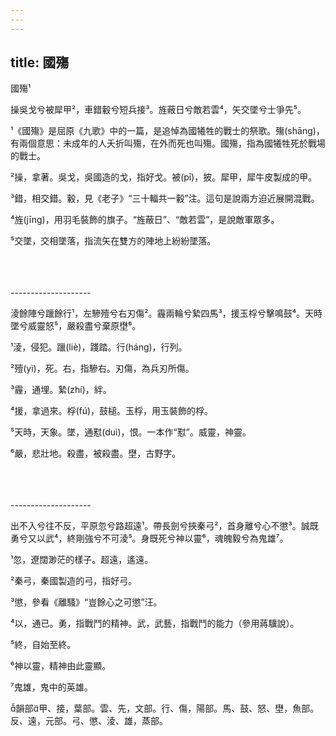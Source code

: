 ```yaml
---
---
---
```

title: 國殤
---




國殤¹

操吳戈兮被犀甲²，車錯轂兮短兵接³。旌蔽日兮敵若雲⁴，矢交墜兮士爭先⁵。

¹《國殤》是屈原《九歌》中的一篇，是追悼為國犧牲的戰士的祭歌。殤(shāng)，有兩個意思：未成年的人夭折叫殤，在外而死也叫殤。國殤，指為國犧牲死於戰場的戰士。

²操，拿著。吳戈，吳國造的戈，指好戈。被(pī)，披。犀甲，犀牛皮製成的甲。

³錯，相交錯。轂，見《老子》“三十輻共一轂”注。這句是說兩方迫近展開混戰。

⁴旌(jīng)，用羽毛裝飾的旗子。“旌蔽日”、“敵若雲”，是說敵軍眾多。

⁵交墜，交相墜落，指流矢在雙方的陣地上紛紛墜落。



<br/><br/><br/>--------------------

淩餘陣兮躐餘行¹，左驂殪兮右刃傷²。霾兩輪兮縶四馬³，援玉桴兮擊鳴鼓⁴。天時墜兮威靈怒⁵，嚴殺盡兮棄原壄⁶。

¹淩，侵犯。躐(liè)，踐踏。行(háng)，行列。

²殪(yì)，死。右，指驂右。刃傷，為兵刃所傷。

³霾，通埋。縶(zhí)，絆。

⁴援，拿過來。桴(fú)，鼓槌。玉桴，用玉裝飾的桴。

⁵天時，天象。墜，通懟(duì)，恨。一本作“懟”。威靈，神靈。

⁶嚴，悲壯地。殺盡，被殺盡。壄，古野字。



<br/><br/><br/>--------------------

出不入兮往不反，平原忽兮路超遠¹。帶長劍兮挾秦弓²，首身離兮心不懲³。誠既勇兮又以武⁴，終剛強兮不可淩⁵。身既死兮神以靈⁶，魂魄毅兮為鬼雄⁷。

¹忽，遼闊渺茫的樣子。超遠，遙遠。

²秦弓，秦國製造的弓，指好弓。

³懲，參看《離騷》“豈餘心之可懲”汪。

⁴以，通已。勇，指戰鬥的精神。武，武藝，指戰鬥的能力（參用蔣驥說）。

⁵終，自始至終。

⁶神以靈，精神由此靈顯。

⁷鬼雄，鬼中的英雄。

韻部甲、接，葉部。雲、先，文部。行、傷，陽部。馬、鼓、怒、壄，魚部。反、遠，元部。弓、懲、淩、雄，蒸部。